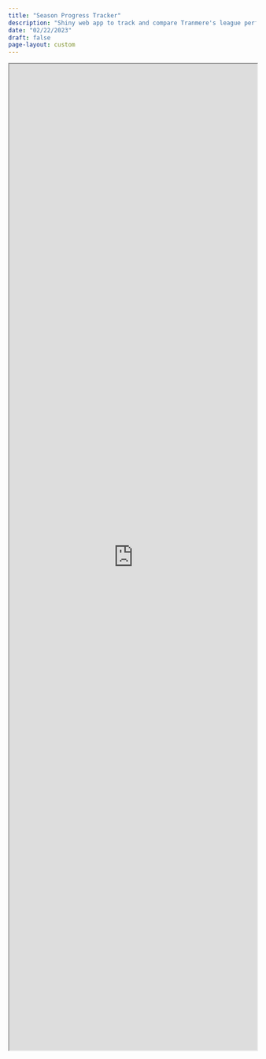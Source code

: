 ```yaml
---
title: "Season Progress Tracker"
description: "Shiny web app to track and compare Tranmere's league performance across any season from 1921 to present."
date: "02/22/2023"
draft: false
page-layout: custom
---
```


```{=html}

<div class="pdb-web-app">
    <iframe width="100%" height="2000" src="https://petebrown.shinyapps.io/seasons/" title="Season Progress Tracker, 1921-"></iframe>
</div>
```